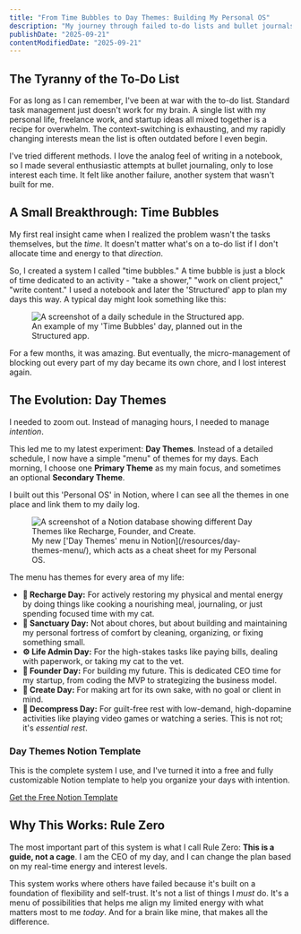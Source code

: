 ```yaml
---
title: "From Time Bubbles to Day Themes: Building My Personal OS"
description: "My journey through failed to-do lists and bullet journals to a new, neurodivergent-friendly system for organizing my days with intention and energy."
publishDate: "2025-09-21"
contentModifiedDate: "2025-09-21"
---
```



## The Tyranny of the To-Do List

For as long as I can remember, I've been at war with the to-do list. Standard task management just doesn't work for my brain. A single list with my personal life, freelance work, and startup ideas all mixed together is a recipe for overwhelm. The context-switching is exhausting, and my rapidly changing interests mean the list is often outdated before I even begin.

I've tried different methods. I love the analog feel of writing in a notebook, so I made several enthusiastic attempts at bullet journaling, only to lose interest each time. It felt like another failure, another system that wasn't built for me.

## A Small Breakthrough: Time Bubbles

My first real insight came when I realized the problem wasn't the tasks themselves, but the _time_. It doesn't matter what's on a to-do list if I don't allocate time and energy to that _direction_.

So, I created a system I called "time bubbles." A time bubble is just a block of time dedicated to an activity - "take a shower," "work on client project," "write content." I used a notebook and later the 'Structured' app to plan my days this way. A typical day might look something like this:

<figure>
  <Image
    src={StructuredAppScreenshot}
    alt="A screenshot of a daily schedule in the Structured app."
    widths={[900, 1400, 1920]}
    sizes="(max-width: 56rem) 100vw, 56rem"
    class="rounded-lg shadow-lg"
  />
  <figcaption class="text-center text-sm text-gray-500">
    An example of my 'Time Bubbles' day, planned out in the Structured app.
  </figcaption>
</figure>

For a few months, it was amazing. But eventually, the micro-management of blocking out every part of my day became its own chore, and I lost interest again.

## The Evolution: Day Themes

I needed to zoom out. Instead of managing hours, I needed to manage _intention_.

This led me to my latest experiment: **Day Themes**. Instead of a detailed schedule, I now have a simple "menu" of themes for my days. Each morning, I choose one **Primary Theme** as my main focus, and sometimes an optional **Secondary Theme**.

I built out this 'Personal OS' in Notion, where I can see all the themes in one place and link them to my daily log.

<figure>
  <Image
    src={NotionScreenshot}
    alt="A screenshot of a Notion database showing different Day Themes like Recharge, Founder, and Create."
    widths={[900, 1400, 1920]}
    sizes="(max-width: 56rem) 100vw, 56rem"
    class="rounded-lg shadow-lg"
  />
  <figcaption class="text-center text-sm text-gray-500">
    My new ['Day Themes' menu in Notion](/resources/day-themes-menu/), which acts as a cheat sheet
    for my Personal OS.
  </figcaption>
</figure>

The menu has themes for every area of my life:

- **🔋 Recharge Day:** For actively restoring my physical and mental energy by doing things like cooking a nourishing meal, journaling, or just spending focused time with my cat.
- **🏰 Sanctuary Day:** Not about chores, but about building and maintaining my personal fortress of comfort by cleaning, organizing, or fixing something small.
- **⚙️ Life Admin Day:** For the high-stakes tasks like paying bills, dealing with paperwork, or taking my cat to the vet.
- **🚀 Founder Day:** For building my future. This is dedicated CEO time for my startup, from coding the MVP to strategizing the business model.
- **🎨 Create Day:** For making art for its own sake, with no goal or client in mind.
- **🧠 Decompress Day:** For guilt-free rest with low-demand, high-dopamine activities like playing video games or watching a series. This is not rot; it's _essential rest_.

### Day Themes Notion Template

This is the complete system I use, and I've turned it into a free and fully customizable Notion template to help you organize your days with intention.

[Get the Free Notion Template](/resources/day-themes-menu/)

## Why This Works: Rule Zero

The most important part of this system is what I call Rule Zero: **This is a guide, not a cage**. I am the CEO of my day, and I can change the plan based on my real-time energy and interest levels.

This system works where others have failed because it's built on a foundation of flexibility and self-trust. It's not a list of things I _must_ do. It's a menu of possibilities that helps me align my limited energy with what matters most to me _today_. And for a brain like mine, that makes all the difference.

